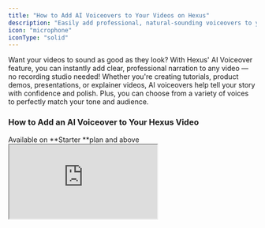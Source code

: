 ```yaml
---
title: "How to Add AI Voiceovers to Your Videos on Hexus"
description: "Easily add professional, natural-sounding voiceovers to your videos with just a few clicks"
icon: "microphone"
iconType: "solid"
---
```


Want your videos to sound as good as they look? With Hexus' AI Voiceover feature, you can instantly add clear, professional narration to any video — no recording studio needed! Whether you're creating tutorials, product demos, presentations, or explainer videos, AI voiceovers help tell your story with confidence and polish. Plus, you can choose from a variety of voices to perfectly match your tone and audience.

### **How to Add an AI Voiceover to Your Hexus Video**

<Info>
  Available on **Starter **plan and above
</Info>

<div style={{ position:"relative",paddingBottom:"calc(52.12%)",height:0,width:"100%" }}>
<iframe src="https://app.usehexus.com/embed/e9fee524-9cdf-46a2-9939-23c8291f6f5b" style={{ position:"absolute",border:"none",width:"100%",height:"100%" }} loading="lazy" allowFullScreen title="Hexus Flow" />

</div>

Adding an AI voiceover is super simple following these steps:

1. Select the video you want to add voiceovers to and click the **Edit** button.
2. On the right panel, go to the **Speech & Video** option.
3. Modify the text if needed to match what you want the voiceover to say.
4. Choose the most suitable voice from the list to fit your video's tone.
5. Click on the sound button to preview how the voice sounds.
6. Confirm your choice once you’ve found the perfect voice.
7. Click **Generate Speech** to create an audio version of your text.
8. Toggle the switch to **on** if you want speech generation on all screens of your video.
9. Hit **Publish** to finalize your video with your new AI voiceover!

<Tip>
  **Pro Tips:**

  - Keep the speaker and voice settings (speed, stability & similarity) same across all steps for consistent voiceovers.
  - Punctuations influence the emphasis give to each word. Keep the usage to a minimum so AI models can decide
  - Perfect the pronunciations of specific words like business terms by using our [pronunciation dictionary](https://support.hexus.ai/advanced-editing/pronunciation-dictionary) (English only)
</Tip>

If you want to define how words are pronounced in your AI voice and Avatar videos for consistent, natural-sounding voice, try our [pronunciation dictionary](https://support.hexus.ai/advanced-editing/pronunciation-dictionary) feature.

Try experimenting with different voices and tones to find the perfect match for your style.

And that’s it! Your video now has a professional AI voiceover, making it more engaging and impactful. Need a walkthrough? Watch the step-by-step tutorial 👇

### **FAQs**

<Accordion title="Can I use custom AI voices ?">
  Yes, you can record a voice sample for cloning and use it as a custom voice with AI voiceovers. This feature is available for all Enterprise plan customers and as add-on feature for other paid plans from Hexus.
</Accordion>